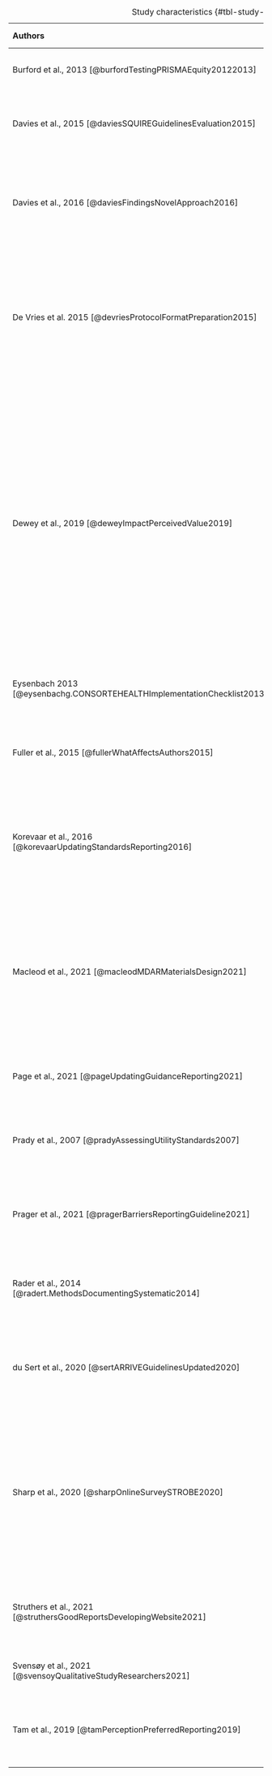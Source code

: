 | **Authors**                                                            |                               **Participants**                               |                                                                                                                **Participant's country**                                                                                                                |                        **Guideline(s) considered**                        |                                                        **Methods**                                                         |                                                                                                                                 **Phenomena of interest**                                                                                                                                  |  **CASP rating**  |
|:----------|:---------:|:---------:|:---------:|:---------:|:---------:|:---------:|
| Burford et al., 2013 [@burfordTestingPRISMAEquity20122013]             |                        151 systematic review authors                         |                                                                                                                      Not reported                                                                                                                       |                               PRISMA Equity                               |                                                    Mixed methods survey                                                    |                                                                                                                       Perceived utility, facilitators, and barriers                                                                                                                        |  Fairly valuable  |
| Davies et al., 2015 [@daviesSQUIREGuidelinesEvaluation2015]            |                         18 experts and 29 end users                          |                                                                                                         USA, Canada, Sweden, the UK, and Norway                                                                                                         |                                  SQUIRE                                   |                                                Focus groups and interviews                                                 |                                                                                                                 Experiences with and impressions of the SQUIRE Guidelines                                                                                                                  |     Valuable      |
| Davies et al., 2016 [@daviesFindingsNovelApproach2016]                 |              44 graduates faculty, and directors of healthcare               |                                                                                                                      Not reported                                                                                                                       |                                  SQUIRE                                   |                                         Mixed methods survey and written exercise                                          |                                                                                                     "whether SQUIRE 1.6 was understood and implemented as intended by the developers"                                                                                                      |     Valuable      |
| De Vries et al. 2015 [@devriesProtocolFormatPreparation2015]           |                                7 researchers                                 |                                                                                                                      Not reported                                                                                                                       |        Systematic review protocols of animal intervention studies         | Participants were asked to give feedback, but it is unclear whether this feedback was given in an interview or in writing. |                                                                                                      Feedback on usability, missing items, possibilities for improvement and clarity                                                                                                       | Not very valuable |
| Dewey et al., 2019 [@deweyImpactPerceivedValue2019]                    | 74 out of 831 survey respondents that provided (optional) free text comments | The full survey was answered by respondents in the USA, Canada, China, South Korea, Japan, Germany, France, Italy, UK, Other European countries, Middle East, Latin America, Other. It's unclear where respondents for the free text answers came from. |                      CONSORT, STROBE, PRISMA, STARD                       |                                                    Mixed methods survey                                                    | "(1) When and how are reporting guidelines and checklists used by authors and reviewers? (2) What is their impact on the content of final manuscript drafts according to authors? and (3) How do authors and reviewers perceive the value of reporting guidelines and related checklists?" |  Fairly valuable  |
| Eysenbach 2013 [@eysenbachg.CONSORTEHEALTHImplementationChecklist2013] |                                  61 authors                                  |                                                                                                                      Not reported                                                                                                                       |                              CONSORT Ehealth                              |                                                    Mixed methods survey                                                    |                                                                                                                  Views on completing the checklist as part of submission                                                                                                                   |  Fairly valuable  |
| Fuller et al., 2015 [@fullerWhatAffectsAuthors2015]                    |                                  5 authors                                   |                                                                                                                    USA and Australia                                                                                                                    |                 TREND and Reporting Guidelines in general                 |                                                 Semi structured interviews                                                 |                                                                                                         Factors that affected authors' use of TREND and other reporting guidelines                                                                                                         |     Valuable      |
| Korevaar et al., 2016 [@korevaarUpdatingStandardsReporting2016]        |             4 radiology residents, 8 laboratory medicine experts             |                                                                               Radiology residents were from the Netherlands. No geographical details provided for experts                                                                               |                                   STARD                                   |                                  Interview (residents) and mixed methods survey (experts)                                  |                                                                                                      To identify items that were vague, ambiguous, difficult to interpret, or missing                                                                                                      |  Fairly valuable  |
| Macleod et al., 2021 [@macleodMDARMaterialsDesign2021]                 |          211 authors, but only some answered the free text question          |                                                The full survey was answered by participants in the USA, China, Japan, Germany, EU, and "Other" areas. It is unclear who answered the free text question.                                                |               Materials Design Analysis Reporting framework               |                                                    Mixed methods survey                                                    |                                                                                                                         Whether the checklist was clear and useful                                                                                                                         |  Fairly valuable  |
| Page et al., 2021 [@pageUpdatingGuidanceReporting2021]                 |                  110 systematic review authors and experts                   |                                                                                                                      Not reported                                                                                                                       |                                  PRISMA                                   |                                                    Mixed methods survey                                                    |                                                                                                                          Opinions on PRISMA and proposed changes                                                                                                                           |     Valuable      |
| Prady et al., 2007 [@pradyAssessingUtilityStandards2007]               |                                  40 authors                                  |                                                                                                                      Not reported                                                                                                                       | Standards for Reporting Interventions in Controlled Trials of Acupuncture |                                                    Mixed methods survey                                                    |                                                                                                                                  Experiences using PRISMA                                                                                                                                  |  Fairly valuable  |
| Prager et al., 2021 [@pragerBarriersReportingGuideline2021]            |       5 of 18 survey respondents that answered the free text question        |                                                                                                                      Not reported                                                                                                                       |                                   STARD                                   |                                                    Mixed methods survey                                                    |                                                                                                                              Barriers to STARD 2015 adherence                                                                                                                              |  Fairly valuable  |
| Rader et al., 2014 [@radert.MethodsDocumentingSystematic2014]          |                           263 systematic reviewers                           |                                                                                                                      Not reported                                                                                                                       |                                  PRISMA                                   |                                                    Mixed methods survey                                                    |                                                                                                      Barriers or difficulties in meeting more detailed reporting standards in PRISMA                                                                                                       |  Fairly valuable  |
| du Sert et al., 2020 [@sertARRIVEGuidelinesUpdated2020]                |                                  11 authors                                  |                                                                                                                UK, USA, Belgium, Brazil                                                                                                                 |                                  ARRIVE                                   |                                                 Interview and writing task                                                 |                                                                                                      Authors' opinions, interpretation, and experiences of updated ARRIVE guidelines                                                                                                       |  Fairly valuable  |
| Sharp et al., 2020 [@sharpOnlineSurveySTROBE2020]                      |          203 of 1015 researchers that answered free text questions           |                                   The full survey was answered by participants in Africa, Asia, Europe, North and South America, Middle East, and Pacific Region. It is unclear who answered the free text question.                                    |                                  STROBE                                   |                                                    Mixed methods survey                                                    |                                                                                                                          Experiences and attitudes towards STROBE                                                                                                                          |     Valuable      |
| Struthers et al., 2021 [@struthersGoodReportsDevelopingWebsite2021]    |           623 authors, 274 of whom answered free the text question           |                                                                                                                      Not reported                                                                                                                       |                      Reporting guidelines in general                      |                                                    Mixed methods survey                                                    |                                                                                                              The question asked, "What could I do to improve the guideline?"                                                                                                               |  Fairly valuable  |
| Svensøy et al., 2021 [@svensoyQualitativeStudyResearchers2021]         |                                  10 authors                                  |                                                                                                                      Not reported                                                                                                                       |                               Not specified                               |                                                 Semi structured interviews                                                 |                                                                                                                         Experiences using guidelines or templates                                                                                                                          |     Valuable      |
| Tam et al., 2019 [@tamPerceptionPreferredReporting2019]                |          230 authors, 62 of whom answered the open-ended questions           |                                                                                                                      Not reported                                                                                                                       |                                  PRISMA                                   |                                                    Mixed methods survey                                                    |                                                                                                                                     Opinions on PRISMA                                                                                                                                     |  Fairly valuable  |

: Study characteristics {#tbl-study-characteristics tbl-colwidths=[10,15,20,10,15,20,10]}